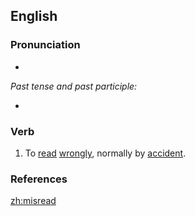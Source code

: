==English==

===Pronunciation===
*{{IPA|/'mɪsɻid/}}

''Past tense and past participle:''
*{{IPA|/'mɪsɻεd/}}

===Verb===
{{irregverb|misreads|misreading|misread}}

# To [[read]] [[wrongly]], normally by [[accident]].

===References===
{{R:Century 1911}}
{{R:Webster 1913}}

[[zh:misread]]